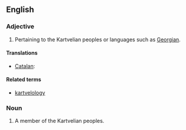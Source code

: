==English==

===Adjective===
{{en-adj|-}}

# Pertaining to the Kartvelian peoples or languages such as [[Georgian]].

====Translations====
{{trans-top|pertaining to the Kartvelian languages}}
* [[Catalan]]: {{t-|ca|kartvelià}}
{{trans-mid}}
{{trans-bottom}}

====Related terms====
* [[kartvelology]]

===Noun===
{{en-noun}}

# A member of the Kartvelian peoples.